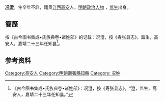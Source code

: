 '''[[况澄|况澄]]'''，生卒年不詳，籍贯[[江西|江西]][[高安|高安]]人，[[明朝|明朝]][[政治人物|政治人物]] ，[[监生|监生]]出身。

== 簡歷 ==
按《古今图书集成•氏族典卷•诸姓部》的记载：况澄，按《寿张县志》，监生，高安人，嘉靖二十三年任知县<ref>《古今图书集成•氏族典卷•诸姓部》：况澄，按《寿张县志》，“澄，监生，高安人，嘉靖二十三年任知县。”</ref>。

==参考资料==
{{reflist}}

{{明朝人物小作品}}

[[Category:高安人|Category:高安人]]
[[Category:明朝壽張縣知縣|Category:明朝壽張縣知縣]]
[[Category:_况姓|Category: 况姓]]